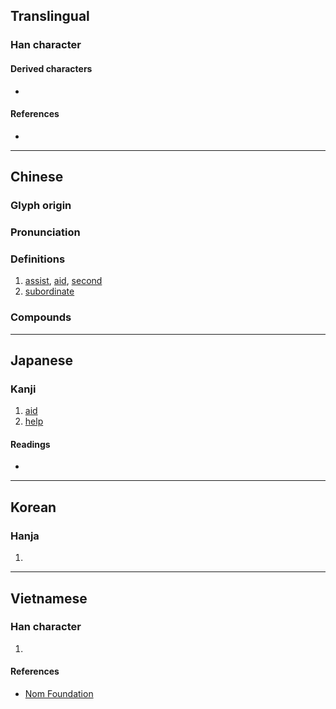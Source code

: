 {{character info/new}}
==Translingual==

===Han character===
{{Han char|rn=9|rad=人|as=05|sn=7|four=24211|canj=OKM|ids=⿰亻左}}

====Derived characters====
* {{l|mul|[[𪘡]], [[𪘓]], [[𬺇]]}}

====References====
* {{Han ref|kx=0098.100|dkj=00506|dj=0207.030|hdz=10130.060|uh=4F50|ud=20304|bh=A6F5|bd=42741}}

----

==Chinese==
{{zh-forms}}

===Glyph origin===
{{Han etym}}

===Pronunciation===
{{zh-pron
|m=zuǒ
|c=zo3
|h=pfs=chó
|mn=qz:chó͘/twv,xm,zz:chó/tw:chò/twv:chô
|mc=y
|oc=y
|ma=
|cat=v,n
}}

===Definitions===
{{zh-hanzi}}

# [[assist]], [[aid]], [[second]]
# [[subordinate]]

===Compounds===
{{zh-der|佐治|佐理|佐證|輔佐|軍佐}}

----

==Japanese==

===Kanji===
{{ja-kanji|grade=c|rs=人05}}

# [[aid]]
# [[help]]

====Readings====
* {{ja-readings|goon=[[さ]] (sa)|kanon=[[さ]] (sa)|kun=[[たすけ]] (tasuke), [[たすける]] (tasukeru), [[すけ]] (suke)}}

----

==Korean==

===Hanja===
{{ko-hanja|hangeul=좌|rv=jwa|mr=chwa}}

# {{defn|lang=ko|sort=人05}}

----

==Vietnamese==

===Han character===
{{vi-hantu|[[tá]], [[tớ]], [[huy]]|rs=人05}}

# {{defn|lang=vi|sort=人05}}

====References====
* [http://nomfoundation.org/common/nom_details.php?codepoint=4f50 Nom Foundation]